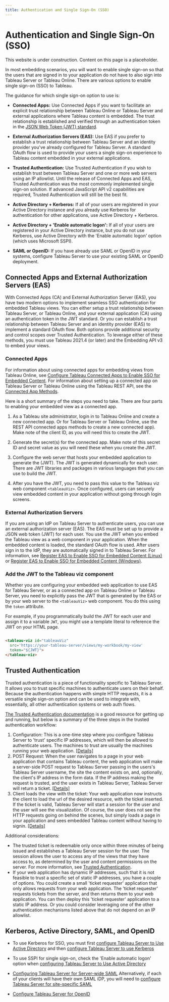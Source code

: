 ```yaml
---
title: Authentication and Single Sign-On (SSO)
---
```



# Authentication and Single Sign-On (SSO)

<Callout type="warning" emoji="⚠️">
  This website is under construction. Content on this page is a placeholder.
</Callout>

In most embedding scenarios, you will want to enable single sign-on so that the users that are signed in to your application do not have to also sign into Tableau Server or Tableau Online. There are various options to enable single sign-on (SSO) to Tableau.


The guidance for which single sign-on option to use is:

* **Connected Apps:** Use Connected Apps if you want to facilitate an explicit trust relationship between Tableau Online or Tableau Server and external applications where Tableau content is embedded. The trust relationship is established and verified through an authentication token in the [JSON Web Token (JWT) standard](https://datatracker.ietf.org/doc/html/rfc7519).

* **External Authorization Servers (EAS):** Use EAS if you prefer to establish a trust relationship between Tableau Server and an identity provider you've already configured for Tableau Server. A standard OAuth flow is used to provide your users a single sign-on experience to Tableau content embedded in your external applications.

* **Trusted Authentication:** Use Trusted Authentication if you wish to establish trust between Tableau Server and one or more web servers using an IP allowlist. Until the release of Connected Apps and EAS, Trusted Authentication was the most commonly implemented single sign-on solution. If advanced JavaScript API v2 capabilities are required, Trusted Authentication will still be the best fit.

* **Active Directory + Kerberos:** If all of your users are registered in your Active Directory instance and you already use Kerberos for authentication for other applications, use Active Directory + Kerberos.
* **Active Directory + 'Enable automatic logon':** If all of your users are registered in your Active Directory instance, but you do not use Kerberos, use Active Directory with the 'Enable automatic logon' option (which uses Microsoft SSPI).
* **SAML or OpenID:** If you have already use SAML or OpenID in your systems, configure Tableau Server to use your existing SAML or OpenID deployment.

## Connected Apps and External Authorization Servers (EAS)

With Connected Apps (CA) and External Authorization Server (EAS), you have two modern options to implement seamless SSO authentication for embedded Tableau views. You can either setup a trust relationship between Tableau Server, or Tableau Online, and your external application (CA) using an authentication token in the JWT standard. Or you can establish a trust relationship between Tableau Server and an identity provider (EAS) to implement a standard OAuth flow. Both options provide additional security and control scopes over Trusted Authentication. To leverage either of these methods, you must use Tableau 2021.4 (or later) and the Embedding API v3 to embed your views.

### Connected Apps

For information about using connected apps for embedding views from Tableau Online, see [Configure Tableau Connected Apps to Enable SSO for Embedded Content](https://help.tableau.com/current/online/en-us/connected_apps.htm). For information about setting up a connected app on Tableau Server or Tableau Online using the Tableau REST API, see the [Connected App Methods](https://help.tableau.com/v2021.4/api/rest_api/en-us/REST/rest_api_ref_connected_app.htm).

Here is a short summary of the steps you need to take. There are four parts to enabling your embedded view as a connected app.

1. As a Tableau site administrator, login in to Tableau Online and create a new connected app. Or for Tableau Server or Tableau Online, use the REST API connected apps methods to create a new connected app). Make note of the client ID, as you will need this to create the JWT.

1. Generate the secret(s) for the connected app. Make note of this secret ID and secret value as you will need these when you create the JWT.

1. Configure the web server that hosts your embedded application to generate the (JWT). The JWT is generated dynamically for each user. There are JWT libraries and packages in various languages that you can use to build the JWT.

1. After you have the JWT, you need to pass this value to the Tableau viz web component `<tableauViz>`. Once configured, users can securely view embedded content in your application without going through login screens.

### External Authorization Servers

If you are using an IdP on Tableau Server to authenticate users, you can use an external authorization server (EAS). The EAS must be set up to provide a JSON web token (JWT) for each user. You use the JWT when you embed the Tableau view as a web component in your application. When the embedded content is loaded, the standard OAuth flow is used. After users sign in to the IdP, they are automatically signed in to Tableau Server. For information, see [Register EAS to Enable SSO for Embedded Content (Linux)](https://help.tableau.com/current/server-linux/en-us/connected_apps_eas.htm) or [Register EAS to Enable SSO for Embedded Content (Windows)](https://help.tableau.com/current/server/en-us/connected_apps_eas.htm).

### Add the JWT to the Tableau viz component

Whether you are configuring your embedded web application to use EAS for Tableau Server, or as a connected app on Tableau Online or Tableau Server, you need to explicitly pass the JWT that is generated by the EAS or by your web server to the `<tableauViz>` web component.  You do this using the `token` attribute.

For example, if you programmatically build the JWT for each user and assign it to a variable `JWT`, you might use a template literal to reference the JWT on your HTML page.

```html

<tableau-viz id="tableauViz"
  src='https://your-tableau-server/views/my-workbook/my-view'
  token="${JWT}">
</tableau-viz>


```

## Trusted Authentication

Trusted authentication is a piece of functionality specific to Tableau Server. It allows you to trust specific machines to authenticate users on their behalf. Because the authentication happens with simple HTTP requests, it is a versatile single sign-on option and can be used to integrate with, essentially, all other authentication systems or web auth flows.

[The Trusted Authentication documentation](https://onlinehelp.tableau.com/current/server/en-us/trusted_auth.htm) is a good resource for getting up and running, but below is a summary of the three steps in the trusted authentication workflow:

1. Configuration: This is a one-time step where you configure Tableau Server to 'trust' specific IP addresses, which will then be allowed to authenticate users. The machines to trust are usually the machines running your web application. [[Details]](https://onlinehelp.tableau.com/current/server/en-us/trusted_auth_trustIP.htm)
1. POST Request: When the user navigates to a page in your web application that contains Tableau content, the web application will make a server-side POST request to Tableau Server passing in the users's Tableau Server username, the site the content exists on, and, optionally, the client's IP address in the form data. If the IP address making the request is trusted, and the user exists in Tableau Server, Tableau Server will return a ticket. [[Details]](https://onlinehelp.tableau.com/current/server/en-us/trusted_auth_webrequ.htm)
1. Client loads the view with the ticket: Your web application now instructs the client to load the url of the desired resource, with the ticket inserted. If the ticket is valid, Tableau Server will start a session for the user and the user will see the visualization. Of course, the user does not see the HTTP requests going on behind the scenes, but simply loads a page in your application and sees embedded Tableau content without having to signin. [[Details]](https://onlinehelp.tableau.com/current/server/en-us/trusted_auth_webURL.htm)

Additional considerations:

* The trusted ticket is redeemable only once within three minutes of being issued and establishes a Tableau Server session for the user. The session allows the user to access any of the views that they have access to, as determined by the user and content permissions on the server. For more information, see [Trusted Authentication](https://help.tableau.com/current/server/en-us/trusted_auth.htm).
* If your web application has dynamic IP addresses, such that it is not feasible to trust a specific set of static IP addresses, you have a couple of options. You could create a small 'ticket requester' application that only allows requests from your web application. The 'ticket requester' requests tickets from the server, and then returns them to your web application. You can then deploy this 'ticket requester' application to a static IP address. Or you could consider leveraging one of the other authentication mechanisms listed above that do not depend on an IP allowlist.

## Kerberos, Active Directory, SAML, and OpenID

* To use Kerberos for SSO, you must first [configure Tableau Server to Use Active Directory](https://onlinehelp.tableau.com/current/server/en-us/config_general.htm#UserAuth) and then [configure Tableau Server to use Kerberos](https://onlinehelp.tableau.com/current/server/en-us/config_kerberos.htm)

* To use SSPI for single sign-on, check the 'Enable automatic logon' option when [configuring Tableau Server to Use Active Directory](https://onlinehelp.tableau.com/current/server/en-us/config_general.htm#UserAuth)

* [Configuring Tableau Server for Server-wide SAML](https://onlinehelp.tableau.com/current/server/en-us/config_saml.htm)
Alternatively, if each of your clients will have their own SAML iDP, you will need to [configure Tableau Server for site-specific SAML](https://onlinehelp.tableau.com/current/server/en-us/saml_site_specific.htm)

* [Configure Tableau Server for OpenID](https://onlinehelp.tableau.com/current/server/en-us/openid_auth_server_config.htm)

<br />
